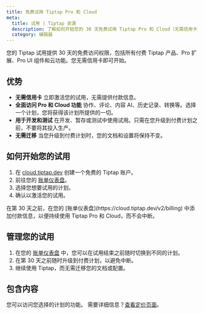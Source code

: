 ```yaml
---
title: 免费试用 Tiptap Pro 和 Cloud
meta:
  title: 试用 | Tiptap 资源
  description: 了解如何开始您的 30 天免费试用 Tiptap Pro 和 Cloud（无需信用卡）。详情请查看文档！
  category: 编辑器
---
```


您的 Tiptap 试用提供 30 天的免费访问权限，包括所有付费 Tiptap 产品、Pro 扩展、Pro UI 组件和云功能。您无需信用卡即可开始。

## 优势

- **无需信用卡**
立即激活您的试用，无需提供付款信息。
- **全面访问 Pro 和 Cloud 功能**
协作、评论、内容 AI、历史记录、转换等。选择一个计划，您将获得该计划所提供的一切。
- **用于开发和测试**
在开发、暂存或测试中使用试用。只需在您升级到付费计划之前，不要将其投入生产。
- **无需迁移**
当您升级到付费计划时，您的文档和设置将保持不变。

## 如何开始您的试用
1. 在 [cloud.tiptap.dev](https://cloud.tiptap.dev) 创建一个免费的 Tiptap 账户。
2. 前往您的 [账单仪表盘](https://cloud.tiptap.dev/v2/billing)。
3. 选择您想要试用的计划。
4. 确认以激活您的试用。

<Callout title="继续使用" variant="warning">
    在第 30 天之前，在您的 [账单仪表盘](https://cloud.tiptap.dev/v2/billing) 中添加付款信息，以便持续使用 Tiptap Pro 和 Cloud，而不会中断。
</Callout>

## 管理您的试用
1. 在您的 [账单仪表盘](https://cloud.tiptap.dev/v2/billing) 中，您可以在试用结束之前随时切换到不同的计划。
2. 在第 30 天之前随时升级到付费计划，以避免中断。
3. 继续使用 Tiptap，而无需迁移您的文档或配置。
## 包含内容
您可以访问您选择的计划的功能。
需要详细信息？[查看定价页面](/docs/resources/pricing)。